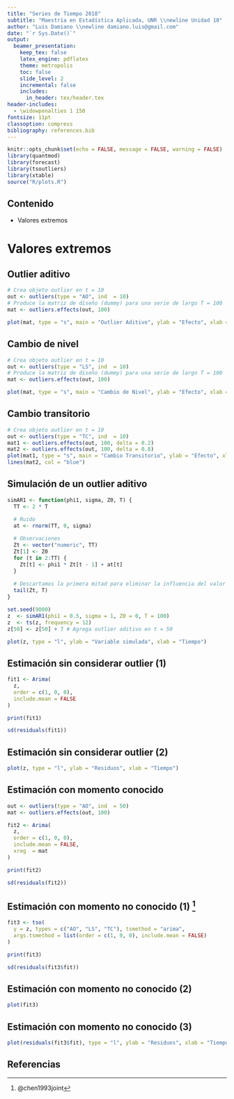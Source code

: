 ```yaml
---
title: "Series de Tiempo 2018"
subtitle: "Maestría en Estadística Aplicada, UNR \\newline Unidad 10"
author: "Luis Damiano \\newline damiano.luis@gmail.com"
date: "`r Sys.Date()`"
output:
  beamer_presentation:
    keep_tex: false
    latex_engine: pdflatex
    theme: metropolis
    toc: false
    slide_level: 2
    incremental: false
    includes:
      in_header: tex/header.tex
header-includes:
  - \widowpenalties 1 150
fontsize: 11pt
classoption: compress
bibliography: references.bib
---
```


```r
knitr::opts_chunk$set(echo = FALSE, message = FALSE, warning = FALSE)
library(quantmod)
library(forecast)
library(tsoutliers)
library(xtable)
source("R/plots.R")
```

## Contenido

* Valores extremos

# Valores extremos

## Outlier aditivo

\centering

\tiny

```r
# Crea objeto outlier en t = 10
out <- outliers(type = "AO", ind  = 10)
# Produce la matriz de diseño (dummy) para una serie de largo T = 100
mat <- outliers.effects(out, 100)

plot(mat, type = "s", main = "Outlier Aditivo", ylab = "Efecto", xlab = "Tiempo")
```

## Cambio de nivel

\centering

\tiny

```r
# Crea objeto outlier en t = 10
out <- outliers(type = "LS", ind  = 10)
# Produce la matriz de diseño (dummy) para una serie de largo T = 100
mat <- outliers.effects(out, 100)

plot(mat, type = "s", main = "Cambio de Nivel", ylab = "Efecto", xlab = "Tiempo")
```

## Cambio transitorio

\centering

\tiny

```r
# Crea objeto outlier en t = 10
out <- outliers(type = "TC", ind  = 10)
mat1 <- outliers.effects(out, 100, delta = 0.2)
mat2 <- outliers.effects(out, 100, delta = 0.8)
plot(mat1, type = "s", main = "Cambio Transitorio", ylab = "Efecto", xlab = "Tiempo")
lines(mat2, col = "blue")
```

## Simulación de un outlier aditivo

```r
simAR1 <- function(phi1, sigma, Z0, T) {
  TT <- 2 * T

  # Ruido
  at <- rnorm(TT, 0, sigma)
  
  # Observaciones
  Zt <- vector("numeric", TT)
  Zt[1] <- Z0
  for (t in 2:TT) {
    Zt[t] <- phi1 * Zt[t - 1] + at[t]
  }
  
  # Descartamos la primera mitad para eliminar la influencia del valor inicial
  tail(Zt, T)
}
```

\centering

\tiny

```r
set.seed(9000)
z  <- simAR1(phi1 = 0.5, sigma = 1, Z0 = 0, T = 100)
z  <- ts(z, frequency = 12)
z[50] <- z[50] + 7 # Agrega outlier aditivo en t = 50

plot(z, type = "l", ylab = "Variable simulada", xlab = "Tiempo")
```

## Estimación sin considerar outlier (1)

\centering

\tiny

```r
fit1 <- Arima(
  z, 
  order = c(1, 0, 0), 
  include.mean = FALSE
)

print(fit1)

sd(residuals(fit1))
```

## Estimación sin considerar outlier (2)

```r
plot(z, type = "l", ylab = "Residuos", xlab = "Tiempo")
```

## Estimación con momento conocido

\centering

\tiny

```r
out <- outliers(type = "AO", ind  = 50)
mat <- outliers.effects(out, 100)

fit2 <- Arima(
  z, 
  order = c(1, 0, 0), 
  include.mean = FALSE,
  xreg  = mat
)

print(fit2)

sd(residuals(fit2))
```

## Estimación con momento no conocido (1) ^[@chen1993joint]

\centering

\tiny

```r
fit3 <- tso(
  y = z, types = c("AO", "LS", "TC"), tsmethod = "arima",
  args.tsmethod = list(order = c(1, 0, 0), include.mean = FALSE)
)

print(fit3)

sd(residuals(fit3$fit))
```

## Estimación con momento no conocido (2)

```r
plot(fit3)
```

## Estimación con momento no conocido (3)

```r
plot(residuals(fit3$fit), type = "l", ylab = "Residuos", xlab = "Tiempo")
```

## Referencias
